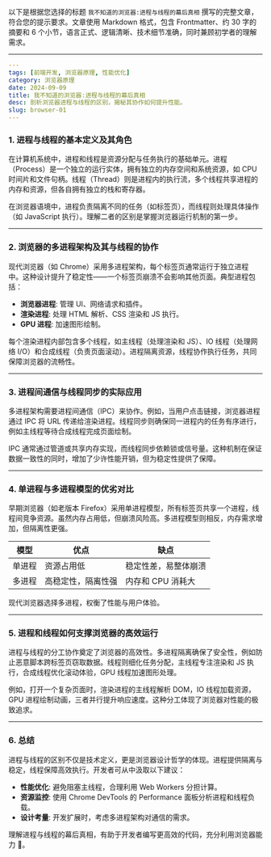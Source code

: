 以下是根据您选择的标题 `我不知道的浏览器:进程与线程的幕后真相` 撰写的完整文章，符合您的提示要求。文章使用 Markdown 格式，包含 Frontmatter、约 30 字的摘要和 6 个小节，语言正式、逻辑清晰、技术细节准确，同时兼顾初学者的理解需求。

---

```yaml
---
tags: [前端开发, 浏览器原理, 性能优化]
category: 浏览器原理
date: 2024-09-09
title: 我不知道的浏览器:进程与线程的幕后真相
desc: 剖析浏览器进程与线程的区别，揭秘其协作如何提升性能。
slug: browser-01
---
```

### 1. 进程与线程的基本定义及其角色

在计算机系统中，进程和线程是资源分配与任务执行的基础单元。进程（Process）是一个独立的运行实体，拥有独立的内存空间和系统资源，如 CPU 时间片和文件句柄。线程（Thread）则是进程内的执行流，多个线程共享进程的内存和资源，但各自拥有独立的栈和寄存器。

在浏览器语境中，进程负责隔离不同的任务（如标签页），而线程则处理具体操作（如 JavaScript 执行）。理解二者的区别是掌握浏览器运行机制的第一步。

---

### 2. 浏览器的多进程架构及其与线程的协作

现代浏览器（如 Chrome）采用多进程架构，每个标签页通常运行于独立进程中。这种设计提升了稳定性——一个标签页崩溃不会影响其他页面。典型进程包括：

- **浏览器进程**: 管理 UI、网络请求和插件。
- **渲染进程**: 处理 HTML 解析、CSS 渲染和 JS 执行。
- **GPU 进程**: 加速图形绘制。

每个渲染进程内部包含多个线程，如主线程（处理渲染和 JS）、IO 线程（处理网络 I/O）和合成线程（负责页面滚动）。进程隔离资源，线程协作执行任务，共同保障浏览器的流畅性。

---

### 3. 进程间通信与线程同步的实际应用

多进程架构需要进程间通信（IPC）来协作。例如，当用户点击链接，浏览器进程通过 IPC 将 URL 传递给渲染进程。线程同步则确保同一进程内的任务有序进行，例如主线程等待合成线程完成页面绘制。

IPC 通常通过管道或共享内存实现，而线程同步依赖锁或信号量。这种机制在保证数据一致性的同时，增加了少许性能开销，但为稳定性提供了保障。

---

### 4. 单进程与多进程模型的优劣对比

早期浏览器（如老版本 Firefox）采用单进程模型，所有标签页共享一个进程，线程间竞争资源。虽然内存占用低，但崩溃风险高。多进程模型则相反，内存需求增加，但隔离性更强。

| 模型       | 优点                  | 缺点                  |
|------------|-----------------------|-----------------------|
| 单进程     | 资源占用低            | 稳定性差，易整体崩溃  |
| 多进程     | 高稳定性，隔离性强    | 内存和 CPU 消耗大     |

现代浏览器选择多进程，权衡了性能与用户体验。

---

### 5. 进程和线程如何支撑浏览器的高效运行

进程与线程的分工协作奠定了浏览器的高效性。多进程隔离确保了安全性，例如防止恶意脚本跨标签页窃取数据。线程则细化任务分配，主线程专注渲染和 JS 执行，合成线程优化滚动体验，GPU 线程加速图形处理。

例如，打开一个复杂页面时，渲染进程的主线程解析 DOM，IO 线程加载资源，GPU 进程绘制动画，三者并行提升响应速度。这种分工体现了浏览器对性能的极致追求。

---

### 6. 总结

进程与线程的区别不仅是技术定义，更是浏览器设计哲学的体现。进程提供隔离与稳定，线程保障高效执行。开发者可从中汲取以下建议：

- **性能优化**: 避免阻塞主线程，合理利用 Web Workers 分担计算。
- **资源监控**: 使用 Chrome DevTools 的 Performance 面板分析进程和线程负载。
- **设计考量**: 开发扩展时，考虑多进程架构对通信的需求。

理解进程与线程的幕后真相，有助于开发者编写更高效的代码，充分利用浏览器能力 🚀。
